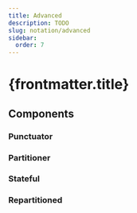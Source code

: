 ```yaml
---
title: Advanced
description: TODO
slug: notation/advanced
sidebar:
  order: 7
---
```



# {frontmatter.title}

## Components

### Punctuator
<LibraryComponent name="punctuator" width={118}/>

### Partitioner
<LibraryComponent name="partitioner" width={128}/>

### Stateful
<LibraryComponent name="stateful-1" width={102}/>
<LibraryComponent name="stateful-2" width={68}/>

### Repartitioned
<LibraryComponent name="repartitioned-1" width={103}/>
<LibraryComponent name="repartitioned-2" width={98}/>

